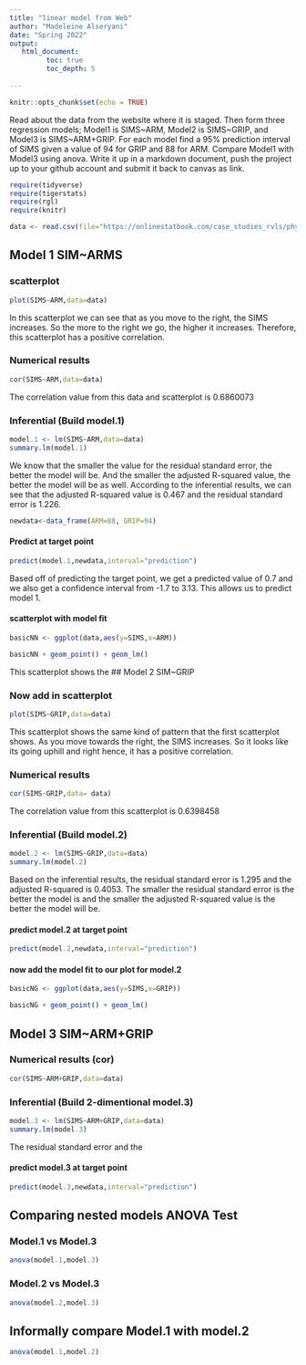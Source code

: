 ```yaml
---
title: "linear model from Web"
author: "Madeleine Alseryani"
date: "Spring 2022"
output:
   html_document:
         toc: true
         toc_depth: 5
        
---
```


```r
knitr::opts_chunk$set(echo = TRUE)
```

Read about the data from the website where it is staged.  Then form three regression models; Model1 is SIMS~ARM, Model2 is SIMS~GRIP, and Model3 is SIMS~ARM+GRIP. For each model find a 95% prediction interval of SIMS given a value of 94  for GRIP and 88 for ARM. Compare Model1 with Model3 using anova. Write it up in a markdown document, push the project up to your github account and submit it back to canvas as link. 

 


```r
require(tidyverse)
require(tigerstats)
require(rgl)
require(knitr)

```

```r
data <- read.csv(file="https://onlinestatbook.com/case_studies_rvls/physical_strength/data.txt",sep="",header=TRUE)  

```

## Model 1 SIM~ARMS

### scatterplot

```r
plot(SIMS~ARM,data=data)
```

In this scatterplot we can see that as you move to the right, the SIMS increases. So the more to the right we go, the higher it increases. Therefore, this scatterplot has a positive correlation.

### Numerical results

```r
cor(SIMS~ARM,data=data)
```

The correlation value from this data and scatterplot is 0.6860073

### Inferential  (Build model.1)

```r
model.1 <- lm(SIMS~ARM,data=data)
summary.lm(model.1)
```
We know that the smaller the value for the residual standard error, the better the model will be. And the smaller the adjusted R-squared value, the better the model will be as well. According to the inferential results, we can see that the adjusted R-squared value is 0.467 and the residual standard error is 1.226. 


```r
newdata<-data_frame(ARM=88, GRIP=94)
```



#### Predict at target point


```r
predict(model.1,newdata,interval="prediction")
```

Based off of predicting the target point, we get a predicted value of 0.7 and we also get a confidence interval from -1.7 to 3.13. This allows us to predict model 1.

#### scatterplot with model fit
  
```r
basicNN <- ggplot(data,aes(y=SIMS,x=ARM))
```
```r
basicNN + geom_point() + geom_lm()
```

This scatterplot shows the 
## Model 2 SIM~GRIP

### Now add in scatterplot

```r
plot(SIMS~GRIP,data=data)
```

This scatterplot shows the same kind of pattern that the first scatterplot shows. As you move towards the right, the SIMS increases. So it looks like its going uphill and right hence, it has a positive correlation. 

### Numerical results 

```r
cor(SIMS~GRIP,data= data)
```

The correlation value from this scatterplot is 0.6398458

### Inferential  (Build model.2)
  
  ```r
model.2 <- lm(SIMS~GRIP,data=data)
summary.lm(model.2)
```

Based on the inferential results, the residual standard error is 1.295 and the adjusted R-squared is 0.4053. The smaller the residual standard error is the better the model is and the smaller the adjusted R-squared value is the better the model will be. 

#### predict model.2 at target point

```r
predict(model.2,newdata,interval="prediction")
```

#### now add the model fit to our plot for model.2
  
```r
basicNG <- ggplot(data,aes(y=SIMS,x=GRIP))
```
```r
basicNG + geom_point() + geom_lm()
```

## Model 3 SIM~ARM+GRIP

### Numerical results (cor)

```r
cor(SIMS~ARM+GRIP,data=data)
```
  
### Inferential  (Build 2-dimentional model.3)

```r
model.3 <- lm(SIMS~ARM+GRIP,data=data)
summary.lm(model.3)
```

The residual standard error and the 

#### predict model.3 at target point
  
```r
predict(model.3,newdata,interval="prediction")
```

## Comparing nested models ANOVA Test

### Model.1 vs Model.3

```r
anova(model.1,model.3)
```

### Model.2 vs Model.3

```r
anova(model.2,model.3)
```

## Informally compare Model.1 with model.2

```r
anova(model.1,model.2)
```